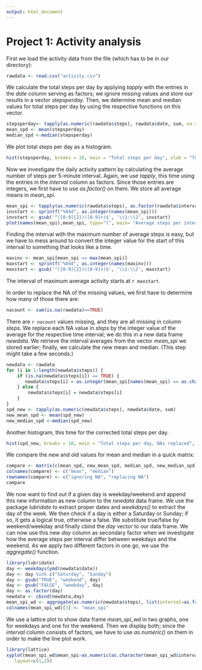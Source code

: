 ```yaml
---
output: html_document
---
```

Project 1: Activity analysis
==============================
First we load the activity data from the file (which has to be in our directory):
```r
rawdata <- read.csv("activity.csv")
```
We calculate the total steps per day by applying *tapply* with the entries in the *date* column serving as factors; we ignore missing values and store our results in a vector *stepsperday*. Then, we determine mean and median values for total steps per day by using the respective functions on this vector.
```r
stepsperday<- tapply(as.numeric(rawdata$steps), rawdata$date, sum, na.rm=TRUE)
mean_spd <- mean(stepsperday)
median_spd <-median(stepsperday)
```
 We plot total steps per day as a histogram.
```r
hist(stepsperday, breaks = 10, main = "Total steps per day", xlab = "Total steps per day (uncorrected)")
```  

Now we investigate the daily activity pattern by calculating the average number of steps per 5-minute interval. Again, we use *tapply*, this time using the entries in the *interval* column as factors. Since those entries are integers, we first have to use *as.factor()* on them. We store all average means in *mean_spi*.

```r
mean_spi <- tapply(as.numeric(rawdata$steps), as.factor(rawdata$interval), mean, na.rm=TRUE)
invstart <- sprintf("%04d", as.integer(names(mean_spi)))
invstart <- gsub('^([0-9]{2})([0-9]+)$', '\\1:\\2', invstart)
plot(names(mean_spi),mean_spi, type="l", main= "Average steps per interval", xlab="Start of 5 minute interval", ylab = "Average number of steps")
```  

Finding the interval with the maximum number of average steps is easy, but we have to mess around to convert the integer value for the start of this interval to something that looks like a time. 
```r
maxinv <- mean_spi[mean_spi == max(mean_spi)]
maxstart <- sprintf("%04d", as.integer(names(maxinv)))
maxstart <- gsub('^([0-9]{2})([0-9]+)$', '\\1:\\2', maxstart)
```
 The interval of maximum average activity starts at `r maxstart`.  
 
 In order to replace the NA of the missing values, we first have to determine how many of those there are:
```r
nacount <- sum(is.na(rawdata)==TRUE) 
```
 There are `r nacount` values missing, and they are all missing in column *steps*. We replace each NA value in *steps* by the integer value of the average for the respective time interval; we do this in a new data frame *newdata*. We retrieve the interval averages from the vector *mean_spi* we stored earlier; finally, we calculate the new mean and median. (This step might take a few seconds.)
```r
newdata <- rawdata
for (i in 1:length(newdata$steps)) {
    if (is.na(newdata$steps[i]) == TRUE) {
       newdata$steps[i] = as.integer(mean_spi[names(mean_spi) == as.character(newdata$interval[i])])
    } else {
        newdata$steps[i] = newdata$steps[i]
    }
}
spd_new <- tapply(as.numeric(newdata$steps), newdata$date, sum)
new_mean_spd <- mean(spd_new)
new_median_spd <-median(spd_new)
```
Another histogram, this time for the corrected total steps per day.
```r
hist(spd_new, breaks = 10, main = "Total steps per day, NAs replaced", xlab = "Total steps per day (NA replaced by integer of steps per respective period)")
```  

We compare the new and old values for mean and median in a quick matrix:
```r
compare <- matrix(c(mean_spd, new_mean_spd, median_spd, new_median_spd), nrow=2, ncol=2) 
colnames(compare) <- c("mean", "median")
rownames(compare) <- c("ignoring NA", "replacing NA")
compare
```
We now want to find out if a given day is weekday/weekend and append this new information as new column to the *newdata* data frame. We use the package *lubridate* to extract proper dates and *weekdays()* to extract the day of the week. We then check if a day is either a Saturday or Sunday; if so, it gets a logical true, otherwise a false. We substitute true/false by weekend/weekday and finally cbind the *day* vector to our data frame. We can now use this new *day* column as secondary factor when we investigate how the average steps per interval differ between weekdays and the weekend. As we apply two different factors in one go, we use the *aggregate()* function.
```r
library(lubridate)
day <- weekdays(ymd(newdata$date))
day <- day %in% c("Saturday", "Sunday")
day <- gsub("TRUE", "weekend", day)
day <- gsub("FALSE", "weekday", day)
day <- as.factor(day)
newdata <- cbind(newdata,day)
mean_spi_wd <- aggregate(as.numeric(newdata$steps), list(interval=as.factor(newdata$interval), day = newdata$day), mean)
colnames(mean_spi_wd)[3] <- "mean_spi"
```

We use a lattice plot to show data frame *mean_spi_wd* in two graphs, one for weekdays and one for the weekend. Then we display both; since the *interval* column consists of factors, we have to use *as.numeric()* on them in order to make the line plot work.
```r
library(lattice)
xyplot(mean_spi_wd$mean_spi~as.numeric(as.character(mean_spi_wd$interval))|mean_spi_wd$day, type="l", main="Average steps per interval", xlab="Start of 5 minute interval", ylab="",
   layout=c(1,2))
```